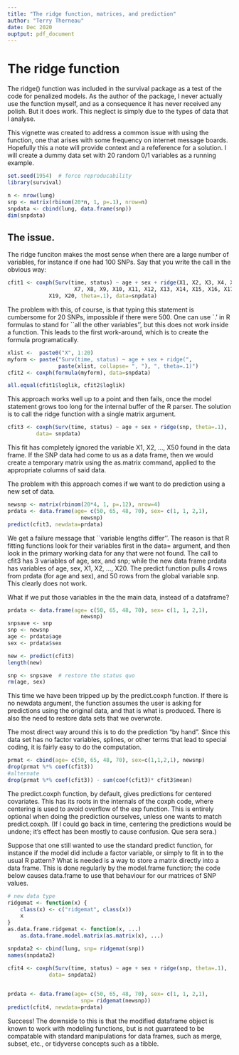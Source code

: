 ```yaml
---
title: "The ridge function, matrices, and prediction"
author: "Terry Therneau"
date: Dec 2020
ouptput: pdf_document
---
```


# The ridge function

The ridge() function was included in the survival package as a test of the
code for penalized models.  As the author of the package, I never actually
use the function myself, and as a consequence it has never received any
polish.  But it does work.  This neglect is simply due to the types of data
that I analyse.

This vignette was created to address a common issue with using the function,
one that arises with some frequency on internet message boards.
Hopefully this a note will provide context and a refeference for a solution.
I will create a dummy data set with 20 random 0/1 variables as a running
example.

```r
set.seed(1954)  # force reproducability
library(survival)

n <- nrow(lung)
snp <- matrix(rbinom(20*n, 1, p=.1), nrow=n)
snpdata <- cbind(lung, data.frame(snp))
dim(snpdata)
```

## The issue.
The ridge funciton makes the most sense when there are a large number of
variables, for instance if one had 100 SNPs. 
Say that you write the call in the obvious way:

```r
cfit1 <- coxph(Surv(time, status) ~ age + sex + ridge(X1, X2, X3, X4, X5, X6,
                     X7, X8, X9, X10, X11, X12, X13, X14, X15, X16, X17, X18, 
		     X19, X20, theta=.1), data=snpdata)
```

The problem with this, of course, is that typing this statement is cumbersome
for 20 SNPs, impossible if there were 500.
One can use `.' in R formulas to stand for ``all the other variables'', but 
this does not work inside a function.
This leads to the first work-around, which is to create the formula
programatically.

```r
xlist <-  paste0("X", 1:20)
myform <- paste("Surv(time, status) ~ age + sex + ridge(",
                paste(xlist, collapse= ", "), ", theta=.1)")
cfit2 <- coxph(formula(myform), data=snpdata)

all.equal(cfit1$loglik, cfit2$loglik)
```

This approach works well up to a point and then fails, once the model statement
grows too long for the internal buffer of the R parser.
The solution is to call the ridge function with a single matrix argument.

```r
cfit3 <- coxph(Surv(time, status) ~ age + sex + ridge(snp, theta=.1),
      	 data= snpdata)
```

This fit has completely ignored the variable X1, X2, ..., X50 found in the
data frame. 
If the SNP data had come to us as a data frame, then we would
create a temporary  matrix
using the as.matrix command, applied to the appropriate columns of said data.

The problem with this approach comes if we want to do prediction using a new
set of data.

```r
newsnp <- matrix(rbinom(20*4, 1, p=.12), nrow=4)
prdata <- data.frame(age= c(50, 65, 48, 70), sex= c(1, 1, 2,1),
                       newsnp)
predict(cfit3, newdata=prdata)
```

We get a failure message that ``variable lengths differ''.  The reason is that
R fitting functions look for their variables first in the data= argument, 
and then
look in the primary working data for any that were not found.  The call to
cfit3 has 3 variables of age, sex, and snp; while the new data frame prdata
has variables of age, sex, X1, X2, ..., X20.  The predict function pulls 4 rows
from prdata (for age and sex), and 50 rows from the global variable snp.
This clearly does not work.

What if we put those variables in the the main data, instead of a dataframe?

```r
prdata <- data.frame(age= c(50, 65, 48, 70), sex= c(1, 1, 2,1),
                       newsnp)
snpsave <- snp
snp <- newsnp
age <- prdata$age
sex <- prdata$sex

new <- predict(cfit3)
length(new)

snp <- snpsave  # restore the status quo
rm(age, sex)
```

This time we have been tripped up by the predict.coxph function.  If there is
no newdata argument, the function assumes the user is asking for predictions
using the original data, and that is what is produced.  There is also the
need to restore data sets that we overwrote.

The most direct way around this is to do the prediction "by hand".  Since
this data set has no factor variables, splines, or other terms that lead
to special coding, it is fairly easy to do the computation.

```r
prmat <- cbind(age= c(50, 65, 48, 70), sex=c(1,1,2,1), newsnp)
drop(prmat %*% coef(cfit3))
#alternate
drop(prmat %*% coef(cfit3)) - sum(coef(cfit3)* cfit3$mean)
```
The predict.coxph function, by default, gives predictions for centered
covariates.  This has its roots in the internals of the coxph code, where
centering is used to avoid overflow of the exp function.
This is entirely optional when doing the prediction ourselves, unless one
wants to match predict.coxph.  (If I could go back in time, centering the 
predictions would be undone; it's effect has been mostly to cause confusion.
Que sera sera.)

Suppose that one still wanted to use the standard predict function, for instance
if the model did include a factor variable, or simply to fit in to the usual
R pattern?
What is needed is a way to store a matrix directly into a data frame.  This
is done regularly by the model.frame function; the code below causes
data.frame to use that behaviour for our matrices of SNP values.

```r
# new data type
ridgemat <- function(x) {
    class(x) <- c("ridgemat", class(x))
    x
}
as.data.frame.ridgemat <- function(x, ...) 
    as.data.frame.model.matrix(as.matrix(x), ...)

snpdata2 <- cbind(lung, snp= ridgemat(snp))
names(snpdata2)

cfit4 <- coxph(Surv(time, status) ~ age + sex + ridge(snp, theta=.1),
      	     data= snpdata2)
     

prdata <- data.frame(age= c(50, 65, 48, 70), sex= c(1, 1, 2,1),
                       snp= ridgemat(newsnp))
predict(cfit4, newdata=prdata)
```

Success!
The downside to this is that the modified dataframe object is known to work
with modeling functions, but is not guarrateed to be compatable with standard
manipulations for data frames, such as merge, subset, etc., or tidyverse
concepts such as a tibble.



